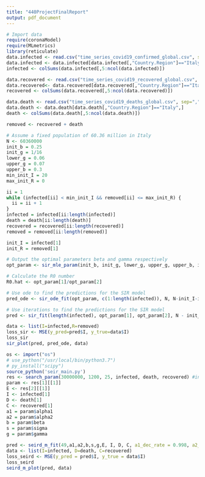 ```yaml
---
title: "440ProjectFinalReport"
output: pdf_document
---
```


```r
# Import data
require(coronaModel)
require(MLmetrics)
library(reticulate)
data.infected <- read.csv("time_series_covid19_confirmed_global.csv", sep=",", header = TRUE)
data.infected <- data.infected[data.infected[,"Country.Region"]=="Italy",]
infected <- colSums(data.infected[,5:ncol(data.infected)])

data.recovered <- read.csv("time_series_covid19_recovered_global.csv", sep=",", header = TRUE)
data.recovered<- data.recovered[data.recovered[,"Country.Region"]=="Italy",]
recovered <- colSums(data.recovered[,5:ncol(data.recovered)])

data.death <- read.csv("time_series_covid19_deaths_global.csv", sep=",", header = TRUE)
data.death <- data.death[data.death[,"Country.Region"]=="Italy",]
death <- colSums(data.death[,5:ncol(data.death)])

removed <- recovered + death

# Assume a fixed population of 60.36 million in Italy
N <- 60360000
init_b = 0.25
init_g = 1/16
lower_g = 0.06
upper_g = 0.07
upper_b = 0.3
min_init_I = 20
max_init_R = 0

ii = 1
while (infected[ii] < min_init_I && removed[ii] <= max_init_R) {
  ii = ii + 1
}
infected = infected[ii:length(infected)]
death = death[ii:length(death)]
recovered = recovered[ii:length(recovered)]
removed = removed[ii:length(removed)]
```

```r
init_I = infected[1]
init_R = removed[1]

# Output the optimal parameters beta and gamma respectively
opt_param <- sir_mle_param(init_b, init_g, lower_g, upper_g, upper_b, infected) # init beta, init gamma, lower_g, upper_g, upper_b

# Calculate the R0 number
R0.hat <- opt_param[1]/opt_param[2]

# Use ode to find the predictions for the SIR model
pred_ode <- sir_ode_fit(opt_param, c(1:length(infected)), N, N-init_I-init_R, init_I, init_R) # remove hardcode later TBD..

# Use iterations to find the predictions for the SIR model
pred <- sir_fit(length(infected), opt_param[1], opt_param[2], N - init_I, init_I, init_R, N)

data <- list(I=infected,R=removed)
loss_sir <- MSE(y_pred=pred$I, y_true=data$I)
loss_sir
sir_plot(pred, pred_ode, data)

```

```r
os <- import("os")
# use_python("/usr/local/bin/python3.7")
# py_install("scipy")
source_python('seir_main.py')
res <- search_param(30000000, 1200, 25, infected, death, recovered) #init S, range of init E, step, confirmed data, death data, recovered data
param <- res[1][[1]]
E <- res[2][[1]]
I <- infected[1]
D <- death[1]
C <- recovered[1]
a1 = param$alpha1
a2 = param$alpha2
b = param$beta
s = param$sigma
g = param$gamma

pred <- seird_m_fit(49,a1,a2,b,s,g,E, I, D, C, a1_dec_rate = 0.998, a2_dec_rate = 0.998)
data <- list(I=infected, D=death, C=recovered)
loss_seird <- MSE(y_pred = pred$I, y_true = data$I)
loss_seird
seird_m_plot(pred, data)
```

